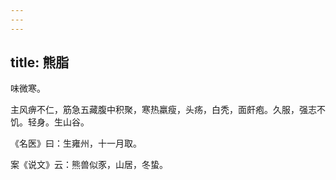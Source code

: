 ```yaml
---
---
---
```

title: 熊脂
---



味微寒。

主风痹不仁，筋急五藏腹中积聚，寒热羸瘦，头疡，白秃，面皯疱。久服，强志不饥。轻身。生山谷。

《名医》曰：生雍州，十一月取。

案《说文》云：熊兽似豕，山居，冬蛰。